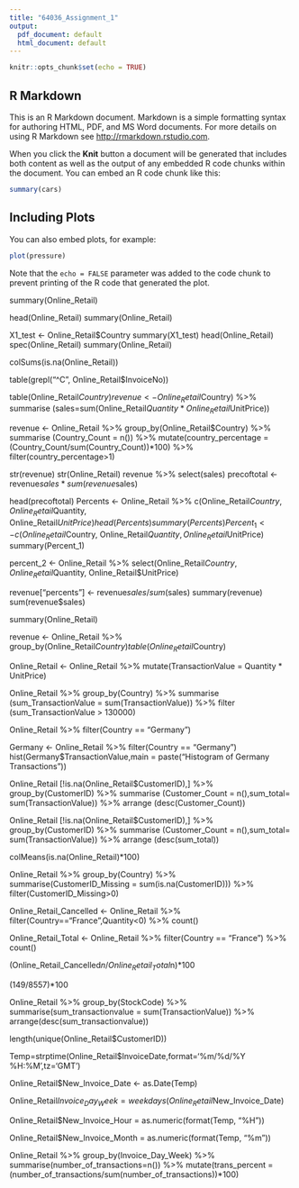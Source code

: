 ```yaml
---
title: "64036_Assignment_1"
output:
  pdf_document: default
  html_document: default
---
```


```r
knitr::opts_chunk$set(echo = TRUE)
```

## R Markdown

This is an R Markdown document. Markdown is a simple formatting syntax for authoring HTML, PDF, and MS Word documents. For more details on using R Markdown see <http://rmarkdown.rstudio.com>.

When you click the **Knit** button a document will be generated that includes both content as well as the output of any embedded R code chunks within the document. You can embed an R code chunk like this:

```r
summary(cars)
```

## Including Plots

You can also embed plots, for example:

```r
plot(pressure)
```

Note that the `echo = FALSE` parameter was added to the code chunk to prevent printing of the R code that generated the plot.

summary(Online_Retail)



head(Online_Retail)
summary(Online_Retail)


X1_test <- Online_Retail$Country
summary(X1_test)
head(Online_Retail)
spec(Online_Retail)
summary(Online_Retail)

colSums(is.na(Online_Retail))

table(grepl("^C", Online_Retail$InvoiceNo))



table(Online_Retail$Country)
revenue <- Online_Retail %>% group_by(Online_Retail$Country) %>% summarise (sales=sum(Online_Retail$Quantity*Online_Retail$UnitPrice))

revenue <- Online_Retail %>% group_by(Online_Retail$Country) %>% summarise (Country_Count = n()) %>% mutate(country_percentage = (Country_Count/sum(Country_Count))*100) %>% filter(country_percentage>1)



str(revenue)
str(Online_Retail)
revenue %>% select(sales)
precoftotal <- revenue$sales * sum(revenue$sales)

head(precoftotal)
Percents <- Online_Retail %>% c(Online_Retail$Country, Online_Retail$Quantity, Online_Retail$UnitPrice)
head(Percents)
summary(Percents)
Percent_1 <- c(Online_Retail$Country, Online_Retail$Quantity, Online_Retail$UnitPrice)
summary(Percent_1)


percent_2 <- Online_Retail %>% select(Online_Retail$Country, Online_Retail$Quantity, Online_Retail$UnitPrice)

revenue["percents"] <- revenue$sales / sum($sales)
summary(revenue)
sum(revenue$sales)

summary(Online_Retail)




revenue <- Online_Retail %>% group_by(Online_Retail$Country)
table(Online_Retail$Country)


Online_Retail <- Online_Retail %>% mutate(TransactionValue = Quantity * UnitPrice)

Online_Retail %>% group_by(Country) %>% summarise (sum_TransactionValue = sum(TransactionValue)) %>% filter (sum_TransactionValue > 130000)

Online_Retail %>% filter(Country == "Germany")

Germany <- Online_Retail %>% filter(Country == "Germany")
hist(Germany$TransactionValue,main = paste("Histogram of Germany Transactions"))


Online_Retail [!is.na(Online_Retail$CustomerID),] %>% group_by(CustomerID) %>% summarise (Customer_Count = n(),sum_total= sum(TransactionValue)) %>% arrange (desc(Customer_Count))

Online_Retail [!is.na(Online_Retail$CustomerID),] %>% group_by(CustomerID) %>% summarise (Customer_Count = n(),sum_total= sum(TransactionValue)) %>% arrange (desc(sum_total))

colMeans(is.na(Online_Retail)*100)

Online_Retail %>% group_by(Country) %>% summarise(CustomerID_Missing = sum(is.na(CustomerID))) %>% filter(CustomerID_Missing>0)

Online_Retail_Cancelled <- Online_Retail %>% filter(Country=="France",Quantity<0) %>% count()

Online_Retail_Total <- Online_Retail %>% filter(Country == "France") %>% count()

(Online_Retail_Cancelled$n / Online_Retail_Total$n)*100

(149/8557)*100

Online_Retail %>% group_by(StockCode) %>% summarise(sum_transactionvalue = sum(TransactionValue)) %>% arrange(desc(sum_transactionvalue))

length(unique(Online_Retail$CustomerID))


Temp=strptime(Online_Retail$InvoiceDate,format='%m/%d/%Y %H:%M',tz='GMT')

Online_Retail$New_Invoice_Date <- as.Date(Temp)

Online_Retail$Invoice_Day_Week= weekdays(Online_Retail$New_Invoice_Date)

Online_Retail$New_Invoice_Hour = as.numeric(format(Temp, "%H"))

Online_Retail$New_Invoice_Month = as.numeric(format(Temp, "%m"))

Online_Retail %>% group_by(Invoice_Day_Week) %>% summarise(number_of_transactions=n()) %>% mutate(trans_percent = (number_of_transactions/sum(number_of_transactions))*100)






